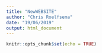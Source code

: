 ```yaml
---
title: "NewWEBSITE"
author: "Chris Roelfsema"
date: "19/06/2019"
output: html_document
---
```


```r
knitr::opts_chunk$set(echo = TRUE)
```

